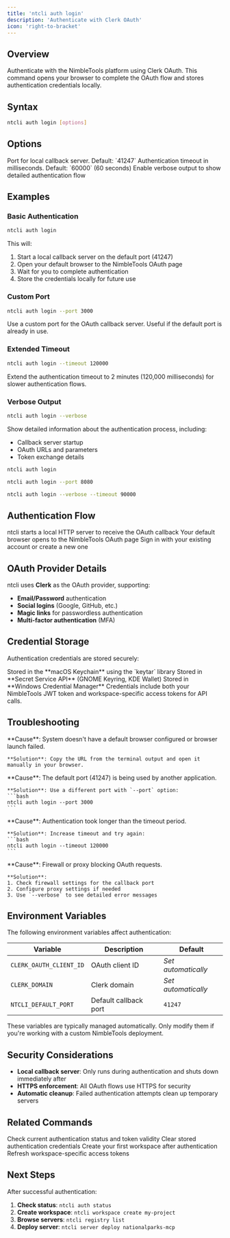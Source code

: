 ```yaml
---
title: 'ntcli auth login'
description: 'Authenticate with Clerk OAuth'
icon: 'right-to-bracket'
---
```


## Overview

Authenticate with the NimbleTools platform using Clerk OAuth. This command opens your browser to complete the OAuth flow and stores authentication credentials locally.

## Syntax

```bash
ntcli auth login [options]
```

## Options

<ResponseField name="-p, --port" type="number">
  Port for local callback server. Default: `41247`
</ResponseField>

<ResponseField name="-t, --timeout" type="number">
  Authentication timeout in milliseconds. Default: `60000` (60 seconds)
</ResponseField>

<ResponseField name="-v, --verbose" type="boolean">
  Enable verbose output to show detailed authentication flow
</ResponseField>

## Examples

### Basic Authentication

```bash
ntcli auth login
```

This will:
1. Start a local callback server on the default port (41247)
2. Open your default browser to the NimbleTools OAuth page
3. Wait for you to complete authentication
4. Store the credentials locally for future use

### Custom Port

```bash
ntcli auth login --port 3000
```

Use a custom port for the OAuth callback server. Useful if the default port is already in use.

### Extended Timeout

```bash
ntcli auth login --timeout 120000
```

Extend the authentication timeout to 2 minutes (120,000 milliseconds) for slower authentication flows.

### Verbose Output

```bash
ntcli auth login --verbose
```

Show detailed information about the authentication process, including:
- Callback server startup
- OAuth URLs and parameters
- Token exchange details

<CodeGroup>

```bash Basic Login
ntcli auth login
```

```bash Custom Port
ntcli auth login --port 8080
```

```bash Verbose Login
ntcli auth login --verbose --timeout 90000
```

</CodeGroup>

## Authentication Flow

<Steps>
  <Step title="Start Local Server">
    ntcli starts a local HTTP server to receive the OAuth callback
  </Step>
  <Step title="Open Browser">
    Your default browser opens to the NimbleTools OAuth page
  </Step>
  <Step title="Complete OAuth">
    Sign in with your existing account or create a new one
  </Step>
</Steps>

## OAuth Provider Details

ntcli uses **Clerk** as the OAuth provider, supporting:

- **Email/Password** authentication
- **Social logins** (Google, GitHub, etc.)
- **Magic links** for passwordless authentication
- **Multi-factor authentication** (MFA)

## Credential Storage

Authentication credentials are stored securely:

<Tabs>
  <Tab title="macOS">
    Stored in the **macOS Keychain** using the `keytar` library
  </Tab>
  <Tab title="Linux">
    Stored in **Secret Service API** (GNOME Keyring, KDE Wallet)
  </Tab>
  <Tab title="Windows">
    Stored in **Windows Credential Manager**
  </Tab>
</Tabs>

<Callout type="info">
  Credentials include both your NimbleTools JWT token and workspace-specific access tokens for API calls.
</Callout>

## Troubleshooting

<AccordionGroup>
  <Accordion title="Browser doesn't open automatically">
    **Cause**: System doesn't have a default browser configured or browser launch failed.
    
    **Solution**: Copy the URL from the terminal output and open it manually in your browser.
  </Accordion>
  
  <Accordion title="Port already in use">
    **Cause**: The default port (41247) is being used by another application.
    
    **Solution**: Use a different port with `--port` option:
    ```bash
    ntcli auth login --port 3000
    ```
  </Accordion>
  
  <Accordion title="Timeout during authentication">
    **Cause**: Authentication took longer than the timeout period.
    
    **Solution**: Increase timeout and try again:
    ```bash
    ntcli auth login --timeout 120000
    ```
  </Accordion>
  
  <Accordion title="Network connection issues">
    **Cause**: Firewall or proxy blocking OAuth requests.
    
    **Solution**: 
    1. Check firewall settings for the callback port
    2. Configure proxy settings if needed
    3. Use `--verbose` to see detailed error messages
  </Accordion>
</AccordionGroup>

## Environment Variables

The following environment variables affect authentication:

| Variable | Description | Default |
|----------|-------------|---------|
| `CLERK_OAUTH_CLIENT_ID` | OAuth client ID | *Set automatically* |
| `CLERK_DOMAIN` | Clerk domain | *Set automatically* |
| `NTCLI_DEFAULT_PORT` | Default callback port | `41247` |

<Callout type="warning">
  These variables are typically managed automatically. Only modify them if you're working with a custom NimbleTools deployment.
</Callout>

## Security Considerations

- **Local callback server**: Only runs during authentication and shuts down immediately after
- **HTTPS enforcement**: All OAuth flows use HTTPS for security
- **Automatic cleanup**: Failed authentication attempts clean up temporary servers

## Related Commands

<CardGroup cols={2}>
  <Card
    title="auth status"
    icon="circle-info"
    href="/cli/commands/auth/status"
  >
    Check current authentication status and token validity
  </Card>
  <Card
    title="auth logout"
    icon="right-from-bracket"
    href="/cli/commands/auth/logout"
  >
    Clear stored authentication credentials
  </Card>
  <Card
    title="workspace create"
    icon="folder-plus"
    href="/cli/commands/workspace/create"
  >
    Create your first workspace after authentication
  </Card>
  <Card
    title="token refresh"
    icon="arrows-rotate"
    href="/cli/commands/token/refresh"
  >
    Refresh workspace-specific access tokens
  </Card>
</CardGroup>

## Next Steps

After successful authentication:

1. **Check status**: `ntcli auth status`
2. **Create workspace**: `ntcli workspace create my-project`
3. **Browse servers**: `ntcli registry list`
4. **Deploy server**: `ntcli server deploy nationalparks-mcp`